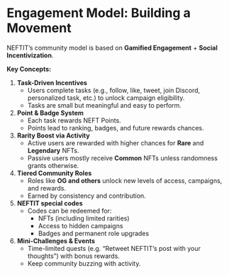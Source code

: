 # Engagement Model: Building a Movement

NEFTIT’s community model is based on **Gamified Engagement** + **Social Incentivization**.



**Key Concepts:**

1. **Task-Driven Incentives**
   * Users complete tasks (e.g., follow, like, tweet, join Discord, personalized task, etc.) to unlock campaign eligibility.
   * Tasks are small but meaningful and easy to perform.
2. **Point & Badge System**
   * Each task rewards NEFT Points.
   * Points lead to ranking, badges, and future rewards chances.
3. **Rarity Boost via Activity**
   * Active users are rewarded with higher chances for **Rare** and **Legendary** NFTs.
   * Passive users mostly receive **Common** NFTs unless randomness grants otherwise.
4. **Tiered Community Roles**
   * Roles like **OG and others** unlock new levels of access, campaigns, and rewards.
   * Earned by consistency and contribution.
5. **NEFTIT special codes**
   * Codes can be redeemed for:
     * NFTs (including limited rarities)
     * Access to hidden campaigns
     * Badges and permanent role upgrades
6. **Mini-Challenges & Events**
   * Time-limited quests (e.g. “Retweet NEFTIT’s post with your thoughts”) with bonus rewards.
   * Keep community buzzing with activity.


